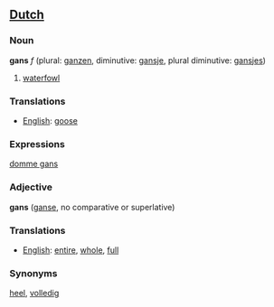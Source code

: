 ==[[Dutch]]==

===Noun===
'''gans''' ''f'' (plural: [[ganzen]], diminutive: [[gansje]], plural diminutive: [[gansjes]])

# [[waterfowl]]

===Translations===
*[[English]]: [[goose]]

===Expressions===
[[domme gans]]


===Adjective===
'''gans''' ([[ganse]], no comparative or superlative)

===Translations===
*[[English]]: [[entire]], [[whole]], [[full]]

===Synonyms===
[[heel]], [[volledig]]